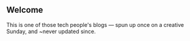 ## Welcome

This is one of those tech people's blogs — spun up once on a creative Sunday, and ~never updated since.
